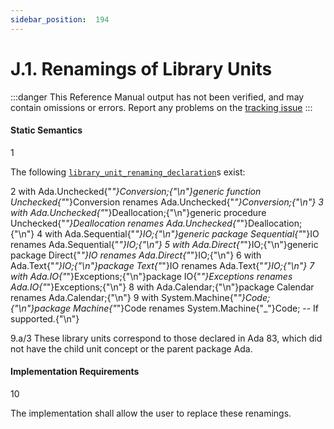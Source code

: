 ```yaml
---
sidebar_position:  194
---
```


# J.1. Renamings of Library Units

:::danger
This Reference Manual output has not been verified,
and may contain omissions or errors.
Report any problems on the [tracking issue](https://github.com/ada-lang-io/ada-lang-io/issues/20)
:::



#### Static Semantics

<MarginText>1</MarginText>
<p>The following <code><a href="/docs/arm/AA-10/AA-10.1#S0289">library_unit_renaming_declaration</a></code>s exist: <br /></p>

<MarginText>2</MarginText>
<CodeBlock language="ada">
with Ada.Unchecked{"_"}Conversion;{"\n"}generic function Unchecked{"_"}Conversion renames Ada.Unchecked{"_"}Conversion;{"\n"}
<MarginText>3</MarginText>
with Ada.Unchecked{"_"}Deallocation;{"\n"}generic procedure Unchecked{"_"}Deallocation renames Ada.Unchecked{"_"}Deallocation;{"\n"}
<MarginText>4</MarginText>
with Ada.Sequential{"_"}IO;{"\n"}generic package Sequential{"_"}IO renames Ada.Sequential{"_"}IO;{"\n"}
<MarginText>5</MarginText>
with Ada.Direct{"_"}IO;{"\n"}generic package Direct{"_"}IO renames Ada.Direct{"_"}IO;{"\n"}
<MarginText>6</MarginText>
with Ada.Text{"_"}IO;{"\n"}package Text{"_"}IO renames Ada.Text{"_"}IO;{"\n"}
<MarginText>7</MarginText>
with Ada.IO{"_"}Exceptions;{"\n"}package IO{"_"}Exceptions renames Ada.IO{"_"}Exceptions;{"\n"}
<MarginText>8</MarginText>
with Ada.Calendar;{"\n"}package Calendar renames Ada.Calendar;{"\n"}
<MarginText>9</MarginText>
with System.Machine{"_"}Code;{"\n"}package Machine{"_"}Code renames System.Machine{"_"}Code; -- If supported.{"\n"}

</CodeBlock>
<AnnotatedOnly>
<MarginText>9.a/3</MarginText>
<MarginInfo items={["AI05-0004-1"]} />
<Admonition type="aarm" aarm="discussion">
<b></b>These library units correspond to those declared in Ada 83, which did not have the child unit concept or the parent package Ada. <br />
</Admonition>
</AnnotatedOnly>


#### Implementation Requirements

<MarginText>10</MarginText>
<p>The implementation shall allow the user to replace these renamings. <br /></p>


